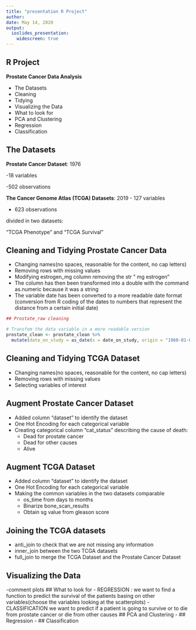 ```yaml
---
title: "presentation R Project"
author:
date: May 14, 2020
output:
  ioslides_presentation:
    widescreen: true
---
```

## R Project

**Prostate Cancer Data Analysis**

- The Datasets
- Cleaning
- Tidying
- Visualizing the Data
- What to look for
- PCA and Clustering
- Regression
- Classification

## The Datasets

**Prostate Cancer Dataset**: 1976

-18 variables

-502 observations

**The Cancer Genome Atlas (TCGA) Datasets**: 2019
- 127 variables

- 623 observations

divided in two datasets:

"TCGA Phenotype" and "TCGA Survival"

## Cleaning and Tidying Prostate Cancer Data
- Changing names(no spaces, reasonable for the content, no cap letters)
- Removing rows with missing values
- Modifying estrogen_mg column removing the str " mg estrogen"
- The column has then been transformed into a double with the command as.numeric because it was a string
- The variable date has been converted to a more readable date format (conversion from R coding of the dates to numbers that represent the distance from a certain initial date)
```r
## Prostate_raw cleaning

# Transfom the data variable in a more readable version
prostate_clean <- prostate_clean %>%
  mutate(date_on_study = as_date(x = date_on_study, origin = "1960-01-01"))
```
## Cleaning and Tidying TCGA Dataset
- Changing names(no spaces, reasonable for the content, no cap letters)
- Removing rows with missing values
- Selecting variables of interest

## Augment Prostate Cancer Dataset
- Added column "dataset" to identify the dataset
- One Hot Encoding for each categorical variable 
- Creating categorical column "cat_status" describing the cause of death: 
    - Dead for prostate cancer
    - Dead for other causes
    - Alive

<!-- (The information we want to get from the data is the division between the patients that died for prostate cancer, for other causes and the ones that are still alive, we don't care about the distinction between the other causes of death) -->

## Augment TCGA Dataset
- Added column "dataset" to identify the dataset
- One Hot Encoding for each categorical variable 
- Making the common variables in the two datasets comparable
    - os_time from days to months
    - Binarize bone_scan_results
    - Obtain sg value from gleason score

## Joining the TCGA datasets
- anti_join to check that we are not missing any information 
- inner_join between the two TCGA datasets 
- full_join to merge the TCGA Dataset and the Prostate Cancer Dataset

## Visualizing the Data
-comment plots
## What to look for
- REGRESSION : we want to find a function to predict the survival of the patients basing on other variables(choose the variables looking at the scatterplots)
- CLASSIFICATION we want to predict if a patient is going to survive or to die from prostate cancer or die from other causes 
## PCA and Clustering
- 
## Regression
-
## Classification




